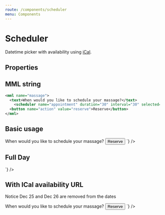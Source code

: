 ```yaml
---
route: /components/scheduler
menu: Components
---
```



# Scheduler

Datetime picker with availability using [iCal](https://icalendar.org/).

## Properties

<Props of={Scheduler} />

## MML string

```xml
<mml name="massage">
  <text>When would you like to schedule your massage?</text>
	<scheduler name="appointment" duration="30" interval="30" selected="2020-11-16T10:30:00.000Z"/>
  <button name="action" value="reserve">Reserve</button>
</mml>
```

## Basic usage

<Playground>
  <MML
    source={`
    <text>When would you like to schedule your massage?</text>
    <scheduler 
      name="appointment" 
      duration="30" 
      timeInterval="15"
      selected="2020-11-16T10:30:00.000Z"
    />
    <button name="action" value="reserve">Reserve</button>
  `}
  />
</Playground>

## Full Day

<Playground>
  <MML
    source={`
      <mml>
        <scheduler name="appointment" fullDay="true" />
      </mml>
    `}
  />
</Playground>

## With ICal availability URL

Notice Dec 25 and Dec 26 are removed from the dates

<Playground>
  <MML
    source={`
    <text>When would you like to schedule your massage?</text>
    <scheduler
      name="appointment"
      duration="30"
      timeInterval="40"
      selected="2020-12-24T10:30:00.000Z"
      icalAvailability="https://srv-store1.gofile.io/download/OSUFP4/netherlands.ics"
    />
    <button name="action" value="reserve">Reserve</button>
  `}
  />
</Playground>
